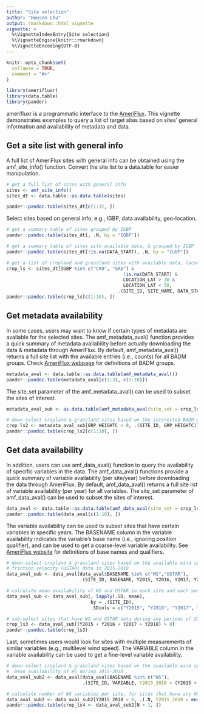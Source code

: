 ```yaml
---
title: "Site selection"
author: "Housen Chu"
output: rmarkdown::html_vignette
vignette: >
  %\VignetteIndexEntry{Site selection}
  %\VignetteEngine{knitr::rmarkdown}
  %\VignetteEncoding{UTF-8}
---
```


```r
knitr::opts_chunk$set(
  collapse = TRUE,
  comment = "#>"
)
```

```r
library(amerifluxr)
library(data.table)
library(pander)
```

amerifluxr is a programmatic interface to the [AmeriFlux](https://ameriflux.lbl.gov/). This vignette demonstrates examples to query a list of target sites based on sites' general information and availability of metadata and data.    

## Get a site list with general info

A full list of AmeriFlux sites with general info can be obtained using the amf_site_info() function. Convert the site list to a data.table for easier manipulation.

```r
# get a full list of sites with general info
sites <- amf_site_info()
sites_dt <- data.table::as.data.table(sites)

pander::pandoc.table(sites_dt[c(1:3), ])

```

Select sites based on general info, e.g., IGBP, data availability, geo-location. 

```r
# get a summary table of sites grouped by IGBP
pander::pandoc.table(sites_dt[, .N, by = "IGBP"])

# get a summary table of sites with available data, & grouped by IGBP
pander::pandoc.table(sites_dt[!is.na(DATA_START), .N, by = "IGBP"])

# get a list of cropland and grassland sites with available data, located within 30-50 degree N in latitude
crop_ls <- sites_dt[IGBP %in% c("CRO", "GRA") &
                                           !is.na(DATA_START) &
                                           LOCATION_LAT > 30 &
                                           LOCATION_LAT < 50,
                                         .(SITE_ID, SITE_NAME, DATA_START, DATA_END)]
pander::pandoc.table(crop_ls[c(1:10), ])

```

## Get metadata availability

In some cases, users may want to know if certain types of metadata are available for the selected sites. The amf_metadata_aval() function provides a quick summary of metadata availability before actually downloading the data & metadata through AmeriFlux. By default, amf_metadata_aval() returns a full site list with the available entries (i.e., counts) for all BADM groups. Check [AmeriFlux webpage](https://ameriflux.lbl.gov/data/badm/badm-basics/) for definitions of BADM groups.     

```r
metadata_aval <- data.table::as.data.table(amf_metadata_aval())
pander::pandoc.table(metadata_aval[c(1:3), c(1:10)])
```

The site_set parameter of the amf_metadata_aval() can be used to subset the sites of interest.

```r
metadata_aval_sub <- as.data.table(amf_metadata_aval(site_set = crop_ls$SITE_ID))

# down-select cropland & grassland sites based on the interested BADM group, e.g., canopy height (GRP_HEIGHTC)
crop_ls2 <- metadata_aval_sub[GRP_HEIGHTC > 0, .(SITE_ID, GRP_HEIGHTC)][order(-GRP_HEIGHTC)]
pander::pandoc.table(crop_ls2[c(1:10), ])
```

## Get data availability

In addition, users can use amf_data_aval() function to query the availability of specific variables in the data. The amf_data_aval() functions provide a quick summary of variable availability (per site/year) before downloading the data through AmeriFlux. By default, amf_data_aval() returns a full site list of variable availability (per year) for all variables. The site_set parameter of amf_data_aval() can be used to subset the sites of interest. 

```r
data_aval <- data.table::as.data.table(amf_data_aval(site_set = crop_ls2$SITE_ID))
pander::pandoc.table(data_aval[c(1:10), ])
```

The variable availability can be used to subset sites that have certain variables in specific years. The BASENAME column in the variable availability indicates the variable's base name (i.e., ignoring position qualifier), and can be used to get a coarse-level variable availability. See [AmeriFlux website](https://ameriflux.lbl.gov/data/aboutdata/data-variables/) for definitions of base names and qualifiers.

```r
# down-select cropland & grassland sites based on the available wind speed (WS) and 
# friction velocity (USTAR) data in 2015-2018
data_aval_sub <- data_aval[data_aval$BASENAME %in% c("WS","USTAR"),
                           .(SITE_ID, BASENAME, Y2015, Y2016, Y2017, Y2018)]

# calculate mean availability of WS and USTAR in each site and each year
data_aval_sub <- data_aval_sub[, lapply(.SD, mean), 
                               by = .(SITE_ID),
                               .SDcols = c("Y2015", "Y2016", "Y2017", "Y2018")]

# sub-select sites that have WS and USTAR data during any periods of 2015-2018
crop_ls3 <- data_aval_sub[(Y2015 + Y2016 + Y2017 + Y2018) > 0]
pander::pandoc.table(crop_ls3)

```

Last, sometimes users would look for sites with multiple measurements of similar variables (e.g., multilevel wind speed). The VARIABLE column in the variable availability can be used to get a fine-level variable availability.

```r
# down-select cropland & grassland sites based on the available wind speed (WS) data,
#  mean availability of WS during 2015-2018
data_aval_sub2 <- data_aval[data_aval$BASENAME %in% c("WS"),
                            .(SITE_ID, VARIABLE, Y2015_2018 = (Y2015 + Y2016 + Y2017 + Y2018)/4)]

# calculate number of WS variables per site, for sites that have any WS data during 2015-2018
data_aval_sub2 <- data_aval_sub2[Y2015_2018 > 0, .(.N, Y2015_2018 = mean(Y2015_2018)), .(SITE_ID)]
pander::pandoc.table(crop_ls4 <- data_aval_sub2[N > 1, ])

```



